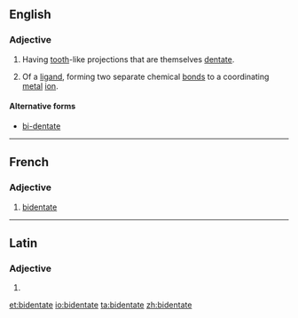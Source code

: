 ==English==

===Adjective===
{{en-adj}}

# {{botany}} Having [[tooth]]-like projections that are themselves [[dentate]].
# {{chemistry}} Of a [[ligand]], forming two separate chemical [[bond]]s to a coordinating [[metal]] [[ion]].

====Alternative forms====
* [[bi-dentate]]

----
==French==

===Adjective===
{{fr-adj|mf}}

# {{chemistry|lang=fr}} [[#English|bidentate]]

----
==Latin==

===Adjective===
{{la-adj-form|bidentāte}}

# {{inflection of|bidentatus|bidentātus|voc|m|s|lang=la}}

[[et:bidentate]]
[[io:bidentate]]
[[ta:bidentate]]
[[zh:bidentate]]